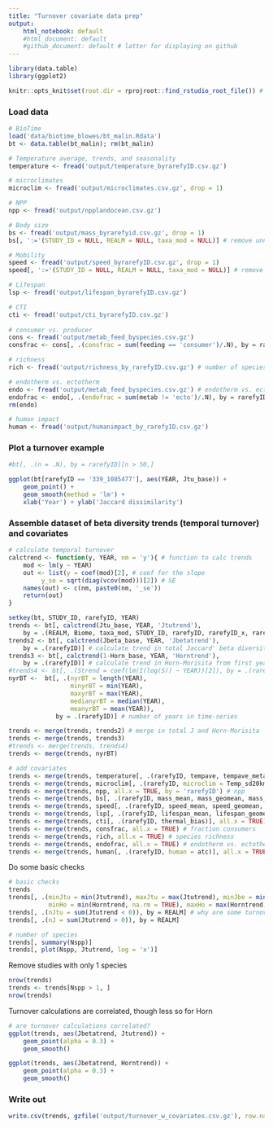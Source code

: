 ```yaml
---
title: "Turnover covariate data prep"
output: 
    html_notebook: default
    #html_document: default
    #github_document: default # latter for displaying on github
---
```


```r
library(data.table)
library(ggplot2)

knitr::opts_knit$set(root.dir = rprojroot::find_rstudio_root_file()) # tell RStudio to use project root directory as the root for this notebook. Needed since we are storing code in a separate directory.
```

### Load data
```r
# BioTime
load('data/biotime_blowes/bt_malin.Rdata')
bt <- data.table(bt_malin); rm(bt_malin)

# Temperature average, trends, and seasonality
temperature <- fread('output/temperature_byrarefyID.csv.gz')

# microclimates
microclim <- fread('output/microclimates.csv.gz', drop = 1)

# NPP
npp <- fread('output/npplandocean.csv.gz')

# Body size
bs <- fread('output/mass_byrarefyid.csv.gz', drop = 1)
bs[, ':='(STUDY_ID = NULL, REALM = NULL, taxa_mod = NULL)] # remove unnecessary columns 

# Mobility
speed <- fread('output/speed_byrarefyID.csv.gz', drop = 1)
speed[, ':='(STUDY_ID = NULL, REALM = NULL, taxa_mod = NULL)] # remove unnecessary columns 

# Lifespan
lsp <- fread('output/lifespan_byrarefyID.csv.gz')

# CTI
cti <- fread('output/cti_byrarefyID.csv.gz')
    
# consumer vs. producer
cons <- fread('output/metab_feed_byspecies.csv.gz')
consfrac <- cons[, .(consfrac = sum(feeding == 'consumer')/.N), by = rarefyID] # fraction of species in each study that are consumers

# richness
rich <- fread('output/richness_by_rarefyID.csv.gz') # number of species

# endotherm vs. ectotherm
endo <- fread('output/metab_feed_byspecies.csv.gz') # endotherm vs. ectotherm classifications
endofrac <- endo[, .(endofrac = sum(metab != 'ecto')/.N), by = rarefyID]
rm(endo)

# human impact
human <- fread('output/humanimpact_by_rarefyID.csv.gz')
```

### Plot a turnover example
```r
#bt[, .(n = .N), by = rarefyID][n > 50,]

ggplot(bt[rarefyID == '339_1085477'], aes(YEAR, Jtu_base)) +
    geom_point() +
    geom_smooth(method = 'lm') +
    xlab('Year') + ylab('Jaccard dissimilarity')
```

### Assemble dataset of beta diversity trends (temporal turnover) and covariates
```r
# calculate temporal turnover
calctrend <- function(y, YEAR, nm = 'y'){ # function to calc trends
    mod <- lm(y ~ YEAR)
    out <- list(y = coef(mod)[2], # coef for the slope
         y_se = sqrt(diag(vcov(mod)))[2]) # SE
    names(out) <- c(nm, paste0(nm, '_se'))
    return(out)
}

setkey(bt, STUDY_ID, rarefyID, YEAR)
trends <- bt[, calctrend(Jtu_base, YEAR, 'Jtutrend'), 
    by = .(REALM, Biome, taxa_mod, STUDY_ID, rarefyID, rarefyID_x, rarefyID_y)] # calculate trend in Jaccard turnover from first year, plus SEs
trends2 <- bt[, calctrend(Jbeta_base, YEAR, 'Jbetatrend'), 
    by = .(rarefyID)] # calculate trend in total Jaccard' beta diversity's from first year, 
trends3 <- bt[, calctrend(1-Horn_base, YEAR, 'Horntrend'), 
    by = .(rarefyID)] # calculate trend in Horn-Morisita from first year. Convert to dissimilarity.
#trends4 <- bt[, .(Strend = coef(lm(I(log(S)) ~ YEAR))[2]), by = .(rarefyID)] # trend in log(S)
nyrBT <-  bt[, .(nyrBT = length(YEAR), 
                 minyrBT = min(YEAR), 
                 maxyrBT = max(YEAR),
                 medianyrBT = median(YEAR),
                 meanyrBT = mean(YEAR)), 
             by = .(rarefyID)] # number of years in time-series

trends <- merge(trends, trends2) # merge in total J and Horn-Morisita
trends <- merge(trends, trends3)
#trends <- merge(trends, trends4)
trends <- merge(trends, nyrBT)
```

```r
# add covariates
trends <- merge(trends, temperature[, .(rarefyID, tempave, tempave_metab, temptrend, seas)], all.x = TRUE, by = 'rarefyID') # temperature ave, ave metabolic, trend, and seasonality
trends <- merge(trends, microclim[, .(rarefyID, microclim = Temp_sd20km)], all.x = TRUE, by = 'rarefyID') # microclimates
trends <- merge(trends, npp, all.x = TRUE, by = 'rarefyID') # npp
trends <- merge(trends, bs[, .(rarefyID, mass_mean, mass_geomean, mass_sd, mass_geosd)], all.x = TRUE) # body size mass (g)
trends <- merge(trends, speed[, .(rarefyID, speed_mean, speed_geomean, speed_sd, speed_geosd)], all.x = TRUE) # speed (km/hr)
trends <- merge(trends, lsp[, .(rarefyID, lifespan_mean, lifespan_geomean, lifespan_sd, lifespan_geosd)], all.x = TRUE) # lifespan (yr)
trends <- merge(trends, cti[, .(rarefyID, thermal_bias)], all.x = TRUE) # thermal bias (degC)
trends <- merge(trends, consfrac, all.x = TRUE) # fraction consumers
trends <- merge(trends, rich, all.x = TRUE) # species richness
trends <- merge(trends, endofrac, all.x = TRUE) # endotherm vs. ectotherm
trends <- merge(trends, human[, .(rarefyID, human = atc)], all.x = TRUE) # human impact
```

Do some basic checks
```r
# basic checks
trends
trends[, .(minJtu = min(Jtutrend), maxJtu = max(Jtutrend), minJbe = min(Jbetatrend), maxJbe = max(Jbetatrend), 
           minHo = min(Horntrend, na.rm = TRUE), maxHo = max(Horntrend, na.rm = TRUE)), by = REALM]
trends[, .(nJtu = sum(Jtutrend < 0)), by = REALM] # why are some turnover trends < 0? first year more diverged than future years
trends[, .(nJ = sum(Jtutrend > 0)), by = REALM]

# number of species
trends[, summary(Nspp)]
trends[, plot(Nspp, Jtutrend, log = 'x')]
```

Remove studies with only 1 species
```r
nrow(trends)
trends <- trends[Nspp > 1, ]
nrow(trends)
```

Turnover calculations are correlated, though less so for Horn
```r
# are turnover calculations correlated?
ggplot(trends, aes(Jbetatrend, Jtutrend)) +
    geom_point(alpha = 0.3) +
    geom_smooth()

ggplot(trends, aes(Jbetatrend, Horntrend)) +
    geom_point(alpha = 0.3) +
    geom_smooth()

```


### Write out
```r
write.csv(trends, gzfile('output/turnover_w_covariates.csv.gz'), row.names = FALSE)
```

